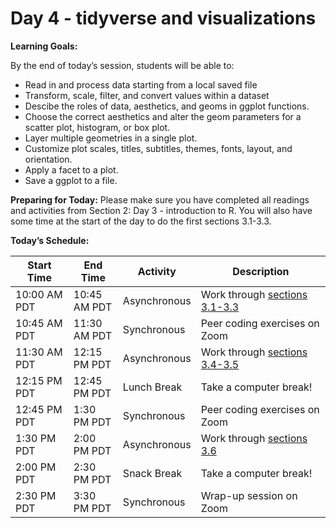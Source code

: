 # Day 4 - tidyverse and visualizations

**Learning Goals:**

By the end of today's session, students will be able to: 

* Read in and process data starting from a local saved file
* Transform, scale, filter, and convert values within a dataset
* Descibe the roles of data, aesthetics, and geoms in ggplot functions.
* Choose the correct aesthetics and alter the geom parameters for a scatter plot, histogram, or box plot.
* Layer multiple geometries in a single plot.
* Customize plot scales, titles, subtitles, themes, fonts, layout, and orientation.
* Apply a facet to a plot.
* Save a ggplot to a file.

**Preparing for Today:**
Please make sure you have completed all readings and activities from Section 2: Day 3 - introduction to R. You will also have some time at the start of the day to do the first sections 3.1-3.3.

**Today's Schedule:**

|   Start Time  |   End Time  |   Activity    |          Description          |
| ------------- | ----------- | ------------- | ----------------------------- |
| 10:00 AM PDT  | 10:45 AM PDT| Asynchronous  | Work through [sections 3.1-3.3](https://darachm.github.io/dll-r/reading-and-processing-data.html) |
| 10:45 AM PDT  | 11:30 AM PDT| Synchronous   | Peer coding exercises on Zoom |
| 11:30 AM PDT  | 12:15 PM PDT| Asynchronous  | Work through [sections 3.4-3.5](https://darachm.github.io/dll-r/making-plots-with-ggplot2.html) |
| 12:15 PM PDT  | 12:45 PM PDT| Lunch Break   | Take a computer break!        |
| 12:45 PM PDT  | 1:30 PM PDT | Synchronous   | Peer coding exercises on Zoom |
| 1:30 PM PDT   | 2:00 PM PDT | Asynchronous  | Work through [sections 3.6](https://darachm.github.io/dll-r/applying-basic-stats.html)     |
| 2:00 PM PDT   | 2:30 PM PDT | Snack Break   | Take a computer break!        |
| 2:30 PM PDT   | 3:30 PM PDT | Synchronous   | Wrap-up session on Zoom       |
